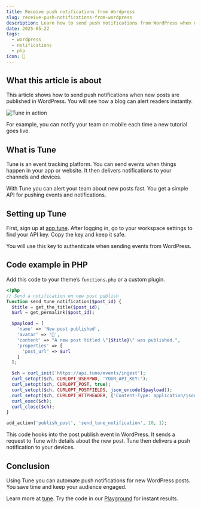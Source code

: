```yaml
---
title: Receive push notifications from Wordpress
slug: receive-push-notifications-from-wordpress
description: Learn how to send push notifications from WordPress when new posts are published using Tune's event tracking API.
date: 2025-05-22
tags:
  - wordpress
  - notifications
  - php
icon: 🔔
---
```


## What this article is about

This article shows how to send push notifications when new posts are published in WordPress.
You will see how a blog can alert readers instantly.

![Tune in action](https://tune/images/pitch/ops_insitu.jpg)

For example, you can notify your team on mobile each time a new tutorial goes live.

## What is Tune

Tune is an event tracking platform.
You can send events when things happen in your app or website.
It then delivers notifications to your channels and devices.

With Tune you can alert your team about new posts fast.
You get a simple API for pushing events and notifications.

## Setting up Tune

First, sign up at [app.tune](https://app.tune).
After logging in, go to your workspace settings to find your API key.
Copy the key and keep it safe.

You will use this key to authenticate when sending events from WordPress.

## Code example in PHP

Add this code to your theme’s `functions.php` or a custom plugin.

```php
<?php
// Send a notification on new post publish
function send_tune_notification($post_id) {
  $title = get_the_title($post_id);
  $url = get_permalink($post_id);

  $payload = [
    'name' => 'New post published',
    'avatar' => '📝',
    'content' => "A new post titled \"{$title}\" was published.",
    'properties' => [
      'post_url' => $url
    ]
  ];

  $ch = curl_init('https://api.tune/events/ingest');
  curl_setopt($ch, CURLOPT_USERPWD, 'YOUR_API_KEY:');
  curl_setopt($ch, CURLOPT_POST, true);
  curl_setopt($ch, CURLOPT_POSTFIELDS, json_encode($payload));
  curl_setopt($ch, CURLOPT_HTTPHEADER, ['Content-Type: application/json']);
  curl_exec($ch);
  curl_close($ch);
}

add_action('publish_post', 'send_tune_notification', 10, 1);
```

This code hooks into the post publish event in WordPress.
It sends a request to Tune with details about the new post.
Tune then delivers a push notification to your devices.

## Conclusion

Using Tune you can automate push notifications for new WordPress posts.
You save time and keep your audience engaged.

Learn more at [tune](https://tune).
Try the code in our [Playground](https://tune/playground) for instant results.
